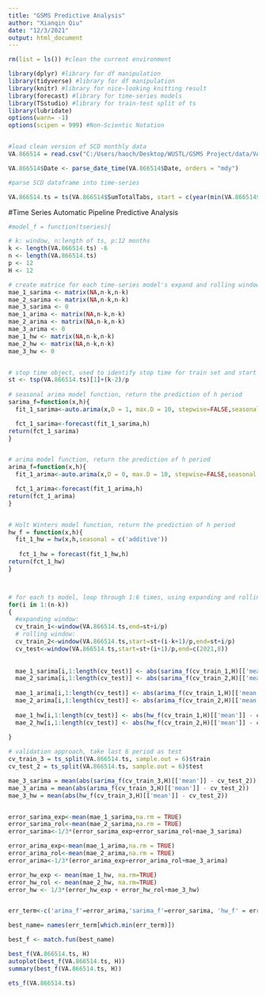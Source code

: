 ---
title: "GSMS Predictive Analysis"
author: "Xianqin Qiu"
date: "12/3/2021"
output: html_document
---

```{r}
rm(list = ls()) #clean the current environment

library(dplyr) #library for df manipulation
library(tidyverse) #library for df manipulation
library(knitr) #library for nice-looking knitting result
library(forecast) #library for time-series models
library(TSstudio) #library for train-test split of ts
library(lubridate)
options(warn= -1)
options(scipen = 999) #Non-Scientic Notation


#load clean version of SCD monthly data
VA.866514 = read.csv("C:/Users/haoch/Desktop/WUSTL/GSMS Project/data/VA.866514.csv", header = TRUE, sep = ",")

```


```{r}
VA.866514$Date <- parse_date_time(VA.866514$Date, orders = "mdy")

```

```{r}
#parse SCD dataframe into time-series

VA.866514.ts = ts(VA.866514$SumTotalTabs, start = c(year(min(VA.866514$Date)), month(min(VA.866514$Date))), frequency = 12)

```

#Time Series Automatic Pipeline Predictive Analysis
```{r}
#model_f = function(tseries){  

# k: window, n:length of ts, p:12 months
k <- length(VA.866514.ts) -6
n <- length(VA.866514.ts)
p <- 12
H <- 12

# create matrice for each time-series model's expand and rolling window cv errors 
mae_1_sarima <- matrix(NA,n-k,n-k)
mae_2_sarima <- matrix(NA,n-k,n-k)
mae_3_sarima <- 0
mae_1_arima <- matrix(NA,n-k,n-k)
mae_2_arima <- matrix(NA,n-k,n-k)
mae_3_arima <- 0
mae_1_hw <- matrix(NA,n-k,n-k)
mae_2_hw <- matrix(NA,n-k,n-k)
mae_3_hw <- 0


# stop time object, used to identify stop time for train set and start time for test set
st <- tsp(VA.866514.ts)[1]+(k-2)/p
 
# seasonal arima model function, return the prediction of h period 
sarima_f=function(x,h){
  fit_1_sarima<-auto.arima(x,D = 1, max.D = 10, stepwise=FALSE,seasonal = TRUE,ic='aic',stationary = FALSE,allowdrift  = TRUE,lambda = NULL,biasadj = TRUE)

  fct_1_sarima<-forecast(fit_1_sarima,h)
return(fct_1_sarima)
}


# arima model function, return the prediction of h period 
arima_f=function(x,h){
  fit_1_arima<-auto.arima(x,D = 0, max.D = 10, stepwise=FALSE,seasonal = FALSE,ic='aic',stationary = FALSE,allowdrift  = TRUE,lambda = NULL,biasadj = TRUE)

  fct_1_arima<-forecast(fit_1_arima,h)
return(fct_1_arima)
}


# Holt Winters model function, return the prediction of h period
hw_f = function(x,h){
  fit_1_hw = hw(x,h,seasonal = c('additive'))
 
   fct_1_hw = forecast(fit_1_hw,h)
return(fct_1_hw)
}



# for each ts model, loop through 1:6 times, using expanding and rolling window cross validation methods
for(i in 1:(n-k))
{
  #expanding window: 
  cv_train_1<-window(VA.866514.ts,end=st+i/p)
  # rolling window: 
  cv_train_2<-window(VA.866514.ts,start=st+(i-k+1)/p,end=st+i/p)
  cv_test<-window(VA.866514.ts,start=st+(i+1)/p,end=c(2021,8))
  
  
  mae_1_sarima[i,1:length(cv_test)] <- abs(sarima_f(cv_train_1,H)[['mean']] - cv_test)
  mae_2_sarima[i,1:length(cv_test)] <- abs(sarima_f(cv_train_2,H)[['mean']] - cv_test)
  
  mae_1_arima[i,1:length(cv_test)] <- abs(arima_f(cv_train_1,H)[['mean']] - cv_test)
  mae_2_arima[i,1:length(cv_test)] <- abs(arima_f(cv_train_2,H)[['mean']] - cv_test)
  
  mae_1_hw[i,1:length(cv_test)] <- abs(hw_f(cv_train_1,H)[['mean']] - cv_test)
  mae_2_hw[i,1:length(cv_test)] <- abs(hw_f(cv_train_2,H)[['mean']] - cv_test)
  
}

# validation approach, take last 6 period as test
cv_train_3 = ts_split(VA.866514.ts, sample.out = 6)$train
cv_test_2 = ts_split(VA.866514.ts, sample.out = 6)$test

mae_3_sarima = mean(abs(sarima_f(cv_train_3,H)[['mean']] - cv_test_2))
mae_3_arima = mean(abs(arima_f(cv_train_3,H)[['mean']] - cv_test_2))
mae_3_hw = mean(abs(hw_f(cv_train_3,H)[['mean']] - cv_test_2))


error_sarima_exp<-mean(mae_1_sarima,na.rm = TRUE)
error_sarima_rol<-mean(mae_2_sarima,na.rm = TRUE)
error_sarima<-1/3*(error_sarima_exp+error_sarima_rol+mae_3_sarima)

error_arima_exp<-mean(mae_1_arima,na.rm = TRUE)
error_arima_rol<-mean(mae_2_arima,na.rm = TRUE)
error_arima<-1/3*(error_arima_exp+error_arima_rol+mae_3_arima)

error_hw_exp <- mean(mae_1_hw, na.rm=TRUE)
error_hw_rol <- mean(mae_2_hw, na.rm=TRUE)
error_hw <- 1/3*(error_hw_exp + error_hw_rol+mae_3_hw)


err_term<-c('arima_f'=error_arima,'sarima_f'=error_sarima, 'hw_f' = error_hw) 

best_name= names(err_term[which.min(err_term)])

best_f <- match.fun(best_name)

best_f(VA.866514.ts, H)
autoplot(best_f(VA.866514.ts, H))
summary(best_f(VA.866514.ts, H))

```

```{r}

ets_f(VA.866514.ts)
```


